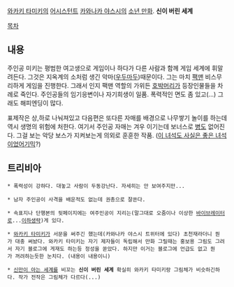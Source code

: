 [[와카키 타미키]]의 [[어시스턴트]] [[카와나카 야스시]]의 [[소년 만화]]. '''신이 버린 세계'''

[[목차]]

== 내용 ==
주인공 미키는 평범한 여고생으로 게임이나 하다가 다른 사람과 함께 게임 세계에 휘말려든다. 그것은 지옥계의 소처럼 생긴 악마([[우두마두]])때문이다. 그는 마치 [[팩맨]] 비스무리하게 게임을 진행한다. 그래서 인지 팩맨 역할의 가위든 [[호박머리]]가 등장인물들을 차례로 죽인다. 주인공들의 임기응변이나 자기희생이 일품. 폭력적인 면도 좀 있고(...) 그래도 해피엔딩이 많다. 

표제작은 상,하로 나눠져있고 다음편은 또다른 자매를 배경으로 나무쌓기 놀이를 하는데 역시 생명의 위험에 처한다. 여기서 주인공 자매는 겨우 이기는데 보너스로 [[병]]도 없어진다. 그걸 보는 악당 보스가 지켜보는게 의외로 훈훈한 작품. ([[이 녀석도 사실은 좋은 녀석이었어]]기믹?)

== 트리비아 ==

 * 폭력성이 강하다. 대놓고 사람이 두동강난다. 자세히는 안 보여주지만...

 * 남자 주인공이 사격을 배운적도 없는데 권총으로 잘쏜다.

 * 속표지나 단행본의 뒷페이지에는 여주인공이 지리는(말그대로 오줌이나 이상한 [[바이브레이터]]로...[[이하생략]])게 있다.

 * [[와카키 타미키]]가 서문을 써주긴 했는데(카와나카 야스시 트위터에 있다) 초천재라더니 뭔가 대충 써놨다. 와카키 타미키는 자기 제자들이 독립해서 만화 그릴때는 홍보용 그림도 그려서 자기 블로그에 게재도 하는등 정성을 쏟았다. 하지만 이거는 블로그에 언급도 없고 뭔가 꺼려하는듯한 눈치다. (내용이 내용이니)

 * [[신만이 아는 세계]]를 비꼬는 '''신이 버린 세계''' 확실히 와카키 타미키랑 그림체가 비슷하긴하다. 작가 전작은 그림체가 다르다(...)

